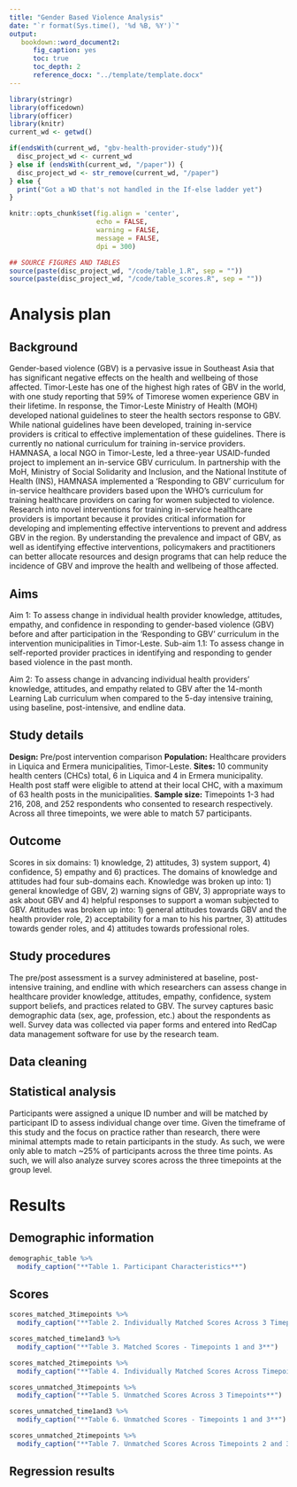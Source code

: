 ```yaml
---
title: "Gender Based Violence Analysis"
date: "`r format(Sys.time(), '%d %B, %Y')`"
output: 
   bookdown::word_document2:
      fig_caption: yes
      toc: true
      toc_depth: 2
      reference_docx: "../template/template.docx"
---
```


```r
library(stringr)
library(officedown)
library(officer) 
library(knitr)
current_wd <- getwd()

if(endsWith(current_wd, "gbv-health-provider-study")){
  disc_project_wd <- current_wd
} else if (endsWith(current_wd, "/paper")) {
  disc_project_wd <- str_remove(current_wd, "/paper")   
} else {
  print("Got a WD that's not handled in the If-else ladder yet")
}

knitr::opts_chunk$set(fig.align = 'center',
                      echo = FALSE,
                      warning = FALSE, 
                      message = FALSE,
                      dpi = 300)

## SOURCE FIGURES AND TABLES
source(paste(disc_project_wd, "/code/table_1.R", sep = ""))
source(paste(disc_project_wd, "/code/table_scores.R", sep = ""))
```

# Analysis plan

## Background

Gender-based violence (GBV) is a pervasive issue in Southeast Asia that has significant negative effects on the health and wellbeing of those affected. Timor-Leste has one of the highest high rates of GBV in the world, with one study reporting that 59% of Timorese women experience GBV in their lifetime. In response, the Timor-Leste Ministry of Health (MOH) developed national guidelines to steer the health sectors response to GBV. While national guidelines have been developed, training in-service providers is critical to effective implementation of these guidelines. There is currently no national curriculum for training in-service providers. HAMNASA, a local NGO in Timor-Leste, led a three-year USAID-funded project to implement an in-service GBV curriculum. In partnership with the MoH, Ministry of Social Solidarity and Inclusion, and the National Institute of Health (INS), HAMNASA implemented a 'Responding to GBV' curriculum for in-service healthcare providers based upon the WHO's curriculum for training healthcare providers on caring for women subjected to violence. Research into novel interventions for training in-service healthcare providers is important because it provides critical information for developing and implementing effective interventions to prevent and address GBV in the region. By understanding the prevalence and impact of GBV, as well as identifying effective interventions, policymakers and practitioners can better allocate resources and design programs that can help reduce the incidence of GBV and improve the health and wellbeing of those affected.

## Aims

Aim 1: To assess change in individual health provider knowledge, attitudes, empathy, and confidence in responding to gender-based violence (GBV) before and after participation in the 'Responding to GBV' curriculum in the intervention municipalities in Timor-Leste.
  Sub-aim 1.1: To assess change in self-reported provider practices in identifying and responding to gender based violence in the past month.

Aim 2: To assess change in advancing individual health providers’ knowledge, attitudes, and empathy related to GBV after the 14-month Learning Lab curriculum when compared to the 5-day intensive training, using baseline, post-intensive, and endline data.

## Study details

**Design:** Pre/post intervention comparison
**Population:** Healthcare providers in Liquica and Ermera municipalities, Timor-Leste.
**Sites:** 10 community health centers (CHCs) total, 6 in Liquica and 4 in Ermera municipality. Health post staff were eligible to attend at their local CHC, with a maximum of 63 health posts in the municipalities.
**Sample size:** Timepoints 1-3 had 216, 208, and 252 respondents who consented to research respectively. Across all three timepoints, we were able to match 57 participants. 

## Outcome
Scores in six domains: 1) knowledge, 2) attitudes, 3) system support, 4) confidence, 5) empathy and 6) practices. The domains of knowledge and attitudes had four sub-domains each. Knowledge was broken up into: 1) general knowledge of GBV, 2) warning signs of GBV, 3) appropriate ways to ask about GBV and 4) helpful responses to support a woman subjected to GBV. Attitudes was broken up into: 1) general attitudes towards GBV and the health provider role, 2) acceptability for a man to his his partner, 3) attitudes towards gender roles, and 4) attitudes towards professional roles.

## Study procedures
The pre/post assessment is a survey administered at baseline, post-intensive training, and endline with which researchers can assess change in healthcare provider knowledge, attitudes, empathy, confidence, system support beliefs, and practices related to GBV. The survey captures basic demographic data (sex, age, profession, etc.) about the respondents as well. Survey data was collected via paper forms and entered into RedCap data management software for use by the research team. 

## Data cleaning

## Statistical analysis
Participants were assigned a unique ID number and will be matched by participant ID to assess individual change over time. Given the timeframe of this study and the focus on practice rather than research, there were minimal attempts made to retain participants in the study. As such, we were only able to match ~25% of participants across the three time points. As such, we will also analyze survey scores across the three timepoints at the group level.

# Results

## Demographic information
```r
demographic_table %>%
  modify_caption("**Table 1. Participant Characteristics**")
```

## Scores
```r
scores_matched_3timepoints %>%
  modify_caption("**Table 2. Individually Matched Scores Across 3 Timepoints**")

scores_matched_time1and3 %>%
  modify_caption("**Table 3. Matched Scores - Timepoints 1 and 3**")

scores_matched_2timepoints %>%
  modify_caption("**Table 4. Individually Matched Scores Across Timepoints 2 and 3**")

scores_unmatched_3timepoints %>%
  modify_caption("**Table 5. Unmatched Scores Across 3 Timepoints**")

scores_unmatched_time1and3 %>%
  modify_caption("**Table 6. Unmatched Scores - Timepoints 1 and 3**")

scores_unmatched_2timepoints %>%
  modify_caption("**Table 7. Unmatched Scores Across Timepoints 2 and 3**")
```

## Regression results